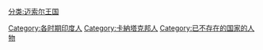 [[分类:迈索尔王国|分类:迈索尔王国]]
[[Category:各时期印度人|Category:各时期印度人]]
[[Category:卡納塔克邦人|Category:卡納塔克邦人]]
[[Category:已不存在的国家的人物|Category:已不存在的国家的人物]]